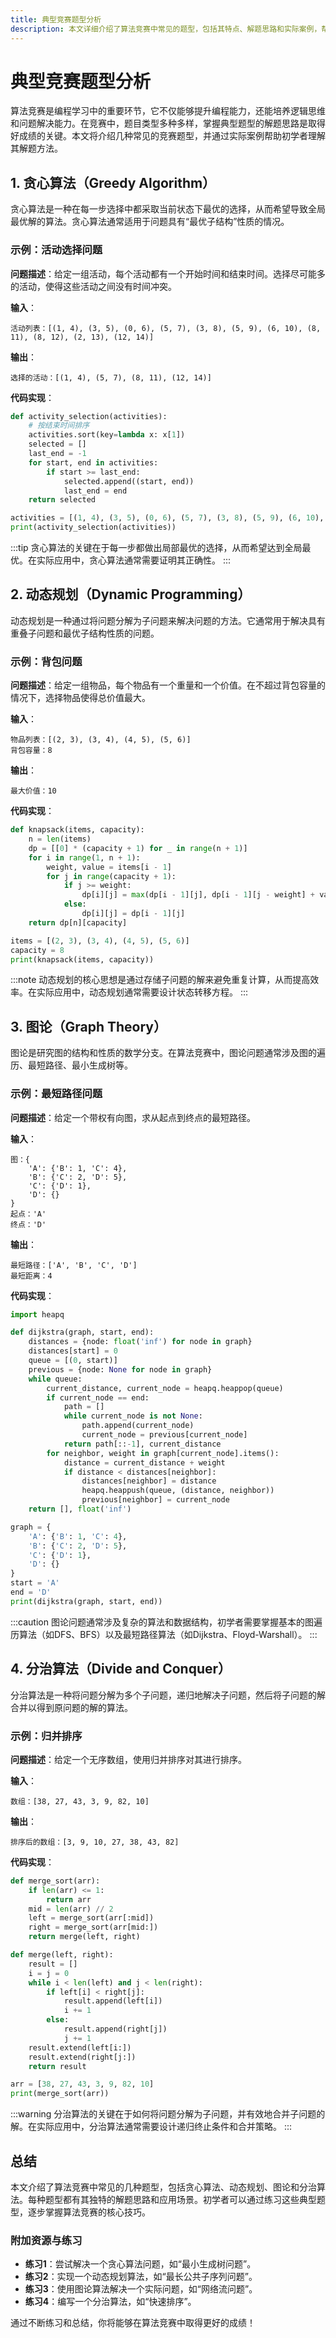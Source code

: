 ```yaml
---
title: 典型竞赛题型分析
description: 本文详细介绍了算法竞赛中常见的题型，包括其特点、解题思路和实际案例，帮助初学者快速掌握竞赛题型的核心要点。
---
```


# 典型竞赛题型分析

算法竞赛是编程学习中的重要环节，它不仅能够提升编程能力，还能培养逻辑思维和问题解决能力。在竞赛中，题目类型多种多样，掌握典型题型的解题思路是取得好成绩的关键。本文将介绍几种常见的竞赛题型，并通过实际案例帮助初学者理解其解题方法。

## 1. 贪心算法（Greedy Algorithm）

贪心算法是一种在每一步选择中都采取当前状态下最优的选择，从而希望导致全局最优解的算法。贪心算法通常适用于问题具有“最优子结构”性质的情况。

### 示例：活动选择问题

**问题描述**：给定一组活动，每个活动都有一个开始时间和结束时间。选择尽可能多的活动，使得这些活动之间没有时间冲突。

**输入**：
```
活动列表：[(1, 4), (3, 5), (0, 6), (5, 7), (3, 8), (5, 9), (6, 10), (8, 11), (8, 12), (2, 13), (12, 14)]
```

**输出**：
```
选择的活动：[(1, 4), (5, 7), (8, 11), (12, 14)]
```

**代码实现**：
```python
def activity_selection(activities):
    # 按结束时间排序
    activities.sort(key=lambda x: x[1])
    selected = []
    last_end = -1
    for start, end in activities:
        if start >= last_end:
            selected.append((start, end))
            last_end = end
    return selected

activities = [(1, 4), (3, 5), (0, 6), (5, 7), (3, 8), (5, 9), (6, 10), (8, 11), (8, 12), (2, 13), (12, 14)]
print(activity_selection(activities))
```

:::tip
贪心算法的关键在于每一步都做出局部最优的选择，从而希望达到全局最优。在实际应用中，贪心算法通常需要证明其正确性。
:::

## 2. 动态规划（Dynamic Programming）

动态规划是一种通过将问题分解为子问题来解决问题的方法。它通常用于解决具有重叠子问题和最优子结构性质的问题。

### 示例：背包问题

**问题描述**：给定一组物品，每个物品有一个重量和一个价值。在不超过背包容量的情况下，选择物品使得总价值最大。

**输入**：
```
物品列表：[(2, 3), (3, 4), (4, 5), (5, 6)]
背包容量：8
```

**输出**：
```
最大价值：10
```

**代码实现**：
```python
def knapsack(items, capacity):
    n = len(items)
    dp = [[0] * (capacity + 1) for _ in range(n + 1)]
    for i in range(1, n + 1):
        weight, value = items[i - 1]
        for j in range(capacity + 1):
            if j >= weight:
                dp[i][j] = max(dp[i - 1][j], dp[i - 1][j - weight] + value)
            else:
                dp[i][j] = dp[i - 1][j]
    return dp[n][capacity]

items = [(2, 3), (3, 4), (4, 5), (5, 6)]
capacity = 8
print(knapsack(items, capacity))
```

:::note
动态规划的核心思想是通过存储子问题的解来避免重复计算，从而提高效率。在实际应用中，动态规划通常需要设计状态转移方程。
:::

## 3. 图论（Graph Theory）

图论是研究图的结构和性质的数学分支。在算法竞赛中，图论问题通常涉及图的遍历、最短路径、最小生成树等。

### 示例：最短路径问题

**问题描述**：给定一个带权有向图，求从起点到终点的最短路径。

**输入**：
```
图：{
    'A': {'B': 1, 'C': 4},
    'B': {'C': 2, 'D': 5},
    'C': {'D': 1},
    'D': {}
}
起点：'A'
终点：'D'
```

**输出**：
```
最短路径：['A', 'B', 'C', 'D']
最短距离：4
```

**代码实现**：
```python
import heapq

def dijkstra(graph, start, end):
    distances = {node: float('inf') for node in graph}
    distances[start] = 0
    queue = [(0, start)]
    previous = {node: None for node in graph}
    while queue:
        current_distance, current_node = heapq.heappop(queue)
        if current_node == end:
            path = []
            while current_node is not None:
                path.append(current_node)
                current_node = previous[current_node]
            return path[::-1], current_distance
        for neighbor, weight in graph[current_node].items():
            distance = current_distance + weight
            if distance < distances[neighbor]:
                distances[neighbor] = distance
                heapq.heappush(queue, (distance, neighbor))
                previous[neighbor] = current_node
    return [], float('inf')

graph = {
    'A': {'B': 1, 'C': 4},
    'B': {'C': 2, 'D': 5},
    'C': {'D': 1},
    'D': {}
}
start = 'A'
end = 'D'
print(dijkstra(graph, start, end))
```

:::caution
图论问题通常涉及复杂的算法和数据结构，初学者需要掌握基本的图遍历算法（如DFS、BFS）以及最短路径算法（如Dijkstra、Floyd-Warshall）。
:::

## 4. 分治算法（Divide and Conquer）

分治算法是一种将问题分解为多个子问题，递归地解决子问题，然后将子问题的解合并以得到原问题的解的算法。

### 示例：归并排序

**问题描述**：给定一个无序数组，使用归并排序对其进行排序。

**输入**：
```
数组：[38, 27, 43, 3, 9, 82, 10]
```

**输出**：
```
排序后的数组：[3, 9, 10, 27, 38, 43, 82]
```

**代码实现**：
```python
def merge_sort(arr):
    if len(arr) <= 1:
        return arr
    mid = len(arr) // 2
    left = merge_sort(arr[:mid])
    right = merge_sort(arr[mid:])
    return merge(left, right)

def merge(left, right):
    result = []
    i = j = 0
    while i < len(left) and j < len(right):
        if left[i] < right[j]:
            result.append(left[i])
            i += 1
        else:
            result.append(right[j])
            j += 1
    result.extend(left[i:])
    result.extend(right[j:])
    return result

arr = [38, 27, 43, 3, 9, 82, 10]
print(merge_sort(arr))
```

:::warning
分治算法的关键在于如何将问题分解为子问题，并有效地合并子问题的解。在实际应用中，分治算法通常需要设计递归终止条件和合并策略。
:::

## 总结

本文介绍了算法竞赛中常见的几种题型，包括贪心算法、动态规划、图论和分治算法。每种题型都有其独特的解题思路和应用场景。初学者可以通过练习这些典型题型，逐步掌握算法竞赛的核心技巧。

### 附加资源与练习

- **练习1**：尝试解决一个贪心算法问题，如“最小生成树问题”。
- **练习2**：实现一个动态规划算法，如“最长公共子序列问题”。
- **练习3**：使用图论算法解决一个实际问题，如“网络流问题”。
- **练习4**：编写一个分治算法，如“快速排序”。

通过不断练习和总结，你将能够在算法竞赛中取得更好的成绩！